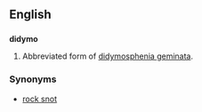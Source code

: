 ==English==

==={{abbreviation}}===
'''didymo'''

# Abbreviated form of [[didymosphenia geminata]].

===Synonyms===
*[[rock snot]]